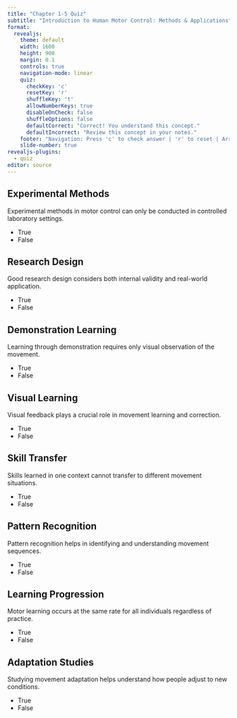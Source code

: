 ```yaml
---
title: "Chapter 1-5 Quiz"
subtitle: "Introduction to Human Motor Control: Methods & Applications"
format:
  revealjs:
    theme: default
    width: 1600
    height: 900
    margin: 0.1
    controls: true
    navigation-mode: linear
    quiz:
      checkKey: 'c'
      resetKey: 'r'
      shuffleKey: 't'
      allowNumberKeys: true
      disableOnCheck: false
      shuffleOptions: false
      defaultCorrect: "Correct! You understand this concept."
      defaultIncorrect: "Review this concept in your notes."
    footer: "Navigation: Press 'c' to check answer | 'r' to reset | Arrow keys for next/previous"
    slide-number: true
revealjs-plugins:
  - quiz
editor: source
---
```


## Experimental Methods {.quiz-question}

Experimental methods in motor control can only be conducted in controlled laboratory settings.

- [True]{data-explanation="This is incorrect. Motor control can be studied in various settings including natural environments."}
- [False]{.correct data-explanation="Correct! Motor control can be studied in various settings including natural environments."}

## Research Design {.quiz-question}

Good research design considers both internal validity and real-world application.

- [True]{.correct data-explanation="Correct! Effective research design balances controlled conditions with practical applications."}
- [False]{data-explanation="This is incorrect. Research design must consider both validity and application."}

## Demonstration Learning {.quiz-question}

Learning through demonstration requires only visual observation of the movement.

- [True]{data-explanation="This is incorrect. Demonstration learning involves multiple processes including cognitive understanding."}
- [False]{.correct data-explanation="Correct! Demonstration learning involves multiple processes including cognitive understanding."}

## Visual Learning {.quiz-question}

Visual feedback plays a crucial role in movement learning and correction.

- [True]{.correct data-explanation="Correct! Visual feedback is essential for learning and correcting movements."}
- [False]{data-explanation="This is incorrect. Visual feedback is crucial for movement learning."}

## Skill Transfer {.quiz-question}

Skills learned in one context cannot transfer to different movement situations.

- [True]{data-explanation="This is incorrect. Skills can transfer between different but related movement contexts."}
- [False]{.correct data-explanation="Correct! Skills can transfer between different but related movement contexts."}

## Pattern Recognition {.quiz-question}

Pattern recognition helps in identifying and understanding movement sequences.

- [True]{.correct data-explanation="Correct! Pattern recognition is crucial for understanding and learning movement sequences."}
- [False]{data-explanation="This is incorrect. Pattern recognition is essential for movement understanding."}

## Learning Progression {.quiz-question}

Motor learning occurs at the same rate for all individuals regardless of practice.

- [True]{data-explanation="This is incorrect. Learning progression varies between individuals and depends on practice."}
- [False]{.correct data-explanation="Correct! Learning progression varies between individuals and depends on practice."}

## Adaptation Studies {.quiz-question}

Studying movement adaptation helps understand how people adjust to new conditions.

- [True]{.correct data-explanation="Correct! Adaptation studies reveal how people modify movements for new situations."}
- [False]{data-explanation="This is incorrect. Adaptation studies are crucial for understanding movement flexibility."}
